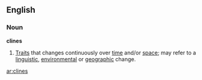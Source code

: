 ==English==

===Noun===
'''clines'''

# {{plural of|cline}} [[trait|Trait]]s that changes continuously over [[time]] and/or [[space]]; may refer to a [[linguistic]], [[environmental]] or [[geographic]] change.

[[ar:clines]]